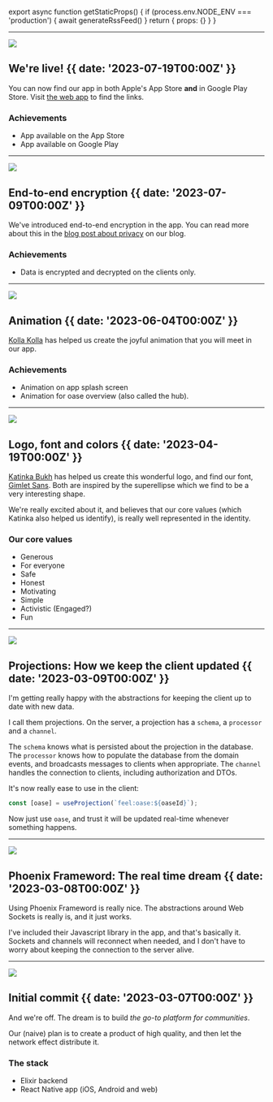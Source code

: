 

export async function getStaticProps() {
  if (process.env.NODE_ENV === 'production') {
    await generateRssFeed()
  }
  return { props: {} }
}

---

![](@/images/app-store.png)

## We're live! {{ date: '2023-07-19T00:00Z' }}

You can now find our app in both Apple's App Store __and__ in Google Play Store. Visit [the web app](https://oase.app) to find the links.

### <SparkleIcon /> Achievements

- App available on the App Store
- App available on Google Play

---

![](@/images/encryption.png)

## End-to-end encryption {{ date: '2023-07-09T00:00Z' }}

We've introduced end-to-end encryption in the app. You can read more about this in the [blog post about privacy](https://blog.oase.app/articles/encryption-on-oase) on our blog. 

### <SparkleIcon /> Achievements

- Data is encrypted and decrypted on the clients only.

---

![](@/images/animation.gif)

## Animation {{ date: '2023-06-04T00:00Z' }}

[Kolla Kolla](https://www.kolla-kolla.com/) has helped us create the joyful animation that you will meet in our app.

### <SparkleIcon /> Achievements

- Animation on app splash screen
- Animation for oase overview (also called the hub).


---

![](@/images/design-guide.png)

## Logo, font and colors {{ date: '2023-04-19T00:00Z' }}

[Katinka Bukh](https://katbukh.com/) has helped us create this wonderful logo, and find our font, [Gimlet Sans](https://djr.com/font-of-the-month-club#2022-09). Both are inspired by the superellipse which we find to be a very interesting shape.

We're really excited about it, and believes that our core values (which Katinka also helped us identify), is really well represented in the identity.

### <SparkleIcon /> Our core values

- Generous
- For everyone
- Safe
- Honest
- Motivating
- Simple
- Activistic (Engaged?)
- Fun

---


![](@/images/projections.png)

## Projections: How we keep the client updated {{ date: '2023-03-09T00:00Z' }}

I'm getting really happy with the abstractions for keeping the client up to date with new data.

I call them projections. On the server, a projection has a `schema`, a `processor` and a `channel`.

The `schema` knows what is persisted about the projection in the database. The `processor` knows how to populate the database from the domain events, and broadcasts messages to clients when appropriate. The `channel` handles the connection to clients, including authorization and DTOs.

It's now really ease to use in the client:

```javascript
const [oase] = useProjection(`feel:oase:${oaseId}`);
```

Now just use `oase`, and trust it will be updated real-time whenever something happens.

---


![](@/images/phoenix.png)

## Phoenix Frameword: The real time dream {{ date: '2023-03-08T00:00Z' }}

Using Phoenix Frameword is really nice. The abstractions around Web Sockets is really is, and it just works.

I've included their Javascript library in the app, and that's basically it. Sockets and channels will reconnect when needed, and I don't have to worry about keeping the connection to the server alive.

---

![](@/images/first-commit.png)

## Initial commit {{ date: '2023-03-07T00:00Z' }}

And we're off. The dream is to build _the go-to platform for communities_.

Our (naive) plan is to create a product of high quality, and then let the network effect distribute it.

### <SparkleIcon /> The stack

- Elixir backend
- React Native app (iOS, Android and web)
